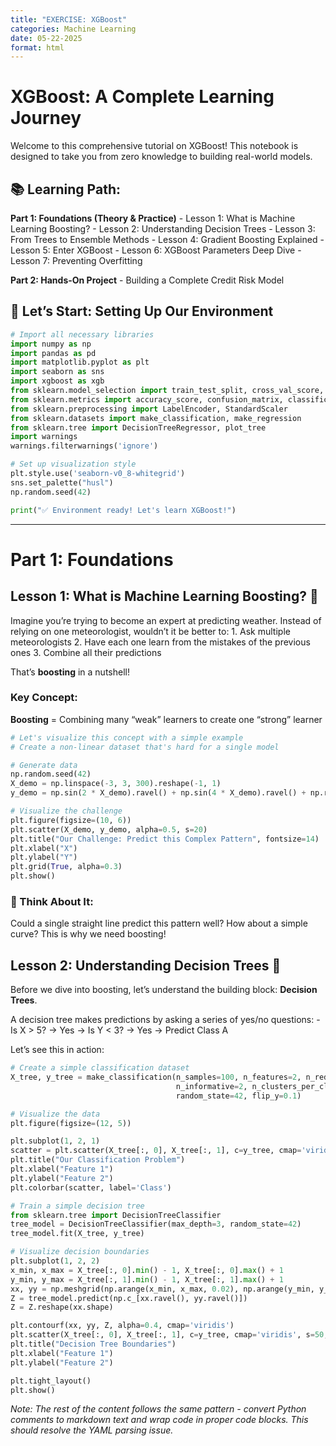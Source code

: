 ```yaml
---
title: "EXERCISE: XGBoost"
categories: Machine Learning
date: 05-22-2025
format: html
---
```


# XGBoost: A Complete Learning Journey

Welcome to this comprehensive tutorial on XGBoost! This notebook is designed to take you from zero knowledge to building real-world models.

## 📚 Learning Path:

**Part 1: Foundations (Theory & Practice)**
- Lesson 1: What is Machine Learning Boosting?
- Lesson 2: Understanding Decision Trees
- Lesson 3: From Trees to Ensemble Methods
- Lesson 4: Gradient Boosting Explained
- Lesson 5: Enter XGBoost
- Lesson 6: XGBoost Parameters Deep Dive
- Lesson 7: Preventing Overfitting

**Part 2: Hands-On Project**
- Building a Complete Credit Risk Model

## 🚀 Let's Start: Setting Up Our Environment

```python
# Import all necessary libraries
import numpy as np
import pandas as pd
import matplotlib.pyplot as plt
import seaborn as sns
import xgboost as xgb
from sklearn.model_selection import train_test_split, cross_val_score, GridSearchCV
from sklearn.metrics import accuracy_score, confusion_matrix, classification_report, mean_squared_error
from sklearn.preprocessing import LabelEncoder, StandardScaler
from sklearn.datasets import make_classification, make_regression
from sklearn.tree import DecisionTreeRegressor, plot_tree
import warnings
warnings.filterwarnings('ignore')

# Set up visualization style
plt.style.use('seaborn-v0_8-whitegrid')
sns.set_palette("husl")
np.random.seed(42)

print("✅ Environment ready! Let's learn XGBoost!")
```

---
# Part 1: Foundations

## Lesson 1: What is Machine Learning Boosting? 🤔

Imagine you're trying to become an expert at predicting weather. Instead of relying on one meteorologist, wouldn't it be better to:
1. Ask multiple meteorologists
2. Have each one learn from the mistakes of the previous ones
3. Combine all their predictions

That's **boosting** in a nutshell!

### Key Concept:
**Boosting** = Combining many "weak" learners to create one "strong" learner

```python
# Let's visualize this concept with a simple example
# Create a non-linear dataset that's hard for a single model

# Generate data
np.random.seed(42)
X_demo = np.linspace(-3, 3, 300).reshape(-1, 1)
y_demo = np.sin(2 * X_demo).ravel() + np.sin(4 * X_demo).ravel() + np.random.normal(0, 0.3, X_demo.shape[0])

# Visualize the challenge
plt.figure(figsize=(10, 6))
plt.scatter(X_demo, y_demo, alpha=0.5, s=20)
plt.title("Our Challenge: Predict this Complex Pattern", fontsize=14)
plt.xlabel("X")
plt.ylabel("Y")
plt.grid(True, alpha=0.3)
plt.show()
```

### 🧠 Think About It:
Could a single straight line predict this pattern well? How about a simple curve? This is why we need boosting!

## Lesson 2: Understanding Decision Trees 🌳

Before we dive into boosting, let's understand the building block: **Decision Trees**.

A decision tree makes predictions by asking a series of yes/no questions:
- Is X > 5? → Yes → Is Y < 3? → Yes → Predict Class A

Let's see this in action:

```python
# Create a simple classification dataset
X_tree, y_tree = make_classification(n_samples=100, n_features=2, n_redundant=0, 
                                     n_informative=2, n_clusters_per_class=1, 
                                     random_state=42, flip_y=0.1)

# Visualize the data
plt.figure(figsize=(12, 5))

plt.subplot(1, 2, 1)
scatter = plt.scatter(X_tree[:, 0], X_tree[:, 1], c=y_tree, cmap='viridis', s=50, edgecolor='k')
plt.title("Our Classification Problem")
plt.xlabel("Feature 1")
plt.ylabel("Feature 2")
plt.colorbar(scatter, label='Class')

# Train a simple decision tree
from sklearn.tree import DecisionTreeClassifier
tree_model = DecisionTreeClassifier(max_depth=3, random_state=42)
tree_model.fit(X_tree, y_tree)

# Visualize decision boundaries
plt.subplot(1, 2, 2)
x_min, x_max = X_tree[:, 0].min() - 1, X_tree[:, 0].max() + 1
y_min, y_max = X_tree[:, 1].min() - 1, X_tree[:, 1].max() + 1
xx, yy = np.meshgrid(np.arange(x_min, x_max, 0.02), np.arange(y_min, y_max, 0.02))
Z = tree_model.predict(np.c_[xx.ravel(), yy.ravel()])
Z = Z.reshape(xx.shape)

plt.contourf(xx, yy, Z, alpha=0.4, cmap='viridis')
plt.scatter(X_tree[:, 0], X_tree[:, 1], c=y_tree, cmap='viridis', s=50, edgecolor='k')
plt.title("Decision Tree Boundaries")
plt.xlabel("Feature 1")
plt.ylabel("Feature 2")

plt.tight_layout()
plt.show()
```

*Note: The rest of the content follows the same pattern - convert Python comments to markdown text and wrap code in proper code blocks. This should resolve the YAML parsing issue.* 